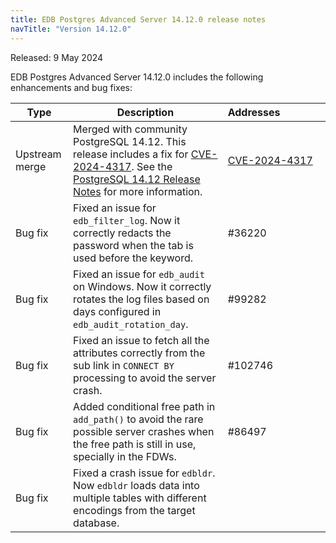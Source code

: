 ```yaml
---
title: EDB Postgres Advanced Server 14.12.0 release notes
navTitle: "Version 14.12.0"
---
```


Released: 9 May 2024

EDB Postgres Advanced Server 14.12.0 includes the following enhancements and bug fixes:

| Type           | Description                                                                                                                                                                                                      | Addresses&nbsp;&nbsp;&nbsp;&nbsp;&nbsp;&nbsp;&nbsp;&nbsp;&nbsp;&nbsp;&nbsp;&nbsp;&nbsp;&nbsp;&nbsp; |
|----------------|------------------------------------------------------------------------------------------------------------------------------------------------------------------------------------------------------------------|-----------------------------------------------------------------------------------------------------|
| Upstream merge | Merged with community PostgreSQL 14.12. This release includes a fix for [CVE-2024-4317](/security/notifications/assessments/cve-2024-4317). See the [PostgreSQL 14.12 Release Notes](https://www.postgresql.org/docs/release/14.12/) for more information. | [CVE-2024-4317](/security/notifications/assessments/cve-2024-4317) |
| Bug&nbsp;fix   | Fixed an issue for `edb_filter_log`. Now it correctly redacts the password when the tab is used before the keyword.                                                                                              | #36220                                                                                              |
| Bug&nbsp;fix   | Fixed an issue for `edb_audit` on Windows. Now it correctly rotates the log files based on days configured in `edb_audit_rotation_day`.                                                                          | #99282                                                                                              |
| Bug&nbsp;fix   | Fixed an issue to fetch all the attributes correctly from the sub link in `CONNECT BY` processing to avoid the server crash.                                                                                     | #102746                                                                                             |
| Bug&nbsp;fix   | Added conditional free path in `add_path()` to avoid the rare possible server crashes when the free path is still in use, specially in the FDWs.                                                                 | #86497                                                                                              |
| Bug&nbsp;fix   | Fixed a crash issue for `edbldr`. Now `edbldr` loads data into multiple tables with different encodings from the target database.                                                                                |                                                                                                     |